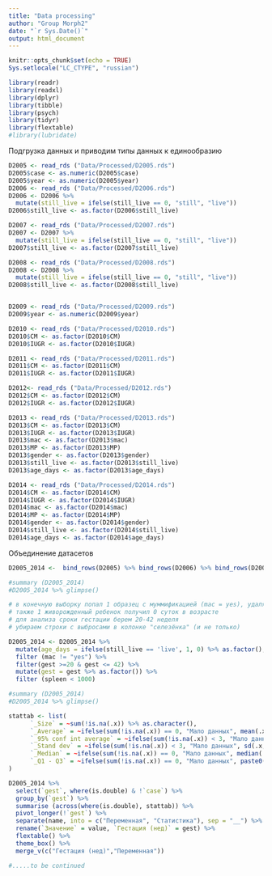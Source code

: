 ```yaml
---
title: "Data processing"
author: "Group Morph2"
date: "`r Sys.Date()`"
output: html_document
---
```


```r
knitr::opts_chunk$set(echo = TRUE)
Sys.setlocale("LC_CTYPE", "russian")
```

```r
library(readr)
library(readxl)
library(dplyr)
library(tibble)
library(psych)
library(tidyr)
library(flextable)
#library(lubridate)
```

Подгрузка данных и приводим типы данных к единообразию

```r
D2005 <- read_rds ("Data/Processed/D2005.rds")
D2005$case <- as.numeric(D2005$case)
D2005$year <- as.numeric(D2005$year)
D2006 <- read_rds ("Data/Processed/D2006.rds")
D2006 <- D2006 %>% 
  mutate(still_live = ifelse(still_live == 0, "still", "live"))
D2006$still_live <- as.factor(D2006$still_live)

D2007 <- read_rds ("Data/Processed/D2007.rds")
D2007 <- D2007 %>% 
  mutate(still_live = ifelse(still_live == 0, "still", "live"))
D2007$still_live <- as.factor(D2007$still_live)

D2008 <- read_rds ("Data/Processed/D2008.rds")
D2008 <- D2008 %>% 
  mutate(still_live = ifelse(still_live == 0, "still", "live"))
D2008$still_live <- as.factor(D2008$still_live)


D2009 <- read_rds ("Data/Processed/D2009.rds")
D2009$year <- as.numeric(D2009$year)

D2010 <- read_rds ("Data/Processed/D2010.rds")
D2010$CM <- as.factor(D2010$CM)
D2010$IUGR <- as.factor(D2010$IUGR)

D2011 <- read_rds ("Data/Processed/D2011.rds")
D2011$CM <- as.factor(D2011$CM)
D2011$IUGR <- as.factor(D2011$IUGR)

D2012<- read_rds ("Data/Processed/D2012.rds")
D2012$CM <- as.factor(D2012$CM)
D2012$IUGR <- as.factor(D2012$IUGR)

D2013 <- read_rds ("Data/Processed/D2013.rds")
D2013$CM <- as.factor(D2013$CM)
D2013$IUGR <- as.factor(D2013$IUGR)
D2013$mac <- as.factor(D2013$mac)
D2013$MP <- as.factor(D2013$MP)
D2013$gender <- as.factor(D2013$gender)
D2013$still_live <- as.factor(D2013$still_live)
D2013$age_days <- as.factor(D2013$age_days)

D2014 <- read_rds ("Data/Processed/D2014.rds")
D2014$CM <- as.factor(D2014$CM)
D2014$IUGR <- as.factor(D2014$IUGR)
D2014$mac <- as.factor(D2014$mac)
D2014$MP <- as.factor(D2014$MP)
D2014$gender <- as.factor(D2014$gender)
D2014$still_live <- as.factor(D2014$still_live)
D2014$age_days <- as.factor(D2014$age_days)

```

 Объединение датасетов
 
```r
D2005_2014 <-  bind_rows(D2005) %>% bind_rows(D2006) %>% bind_rows(D2007) %>% bind_rows(D2008) %>% bind_rows(D2009) %>% bind_rows(D2010) %>%  bind_rows(D2011) %>% bind_rows(D2012) %>% bind_rows(D2013) %>% bind_rows(D2014)

```

```r
#summary (D2005_2014)
#D2005_2014 %>% glimpse()

# в конечную выборку попал 1 образец с муммификацией (mac = yes), удаляем
# также 1 живорожденный ребенок получил 0 суток в возрасте
# для анализа сроки гестации берем 20-42 неделя
# убираем строки с выбросами в колонке "селезёнка" (и не только)

D2005_2014 <- D2005_2014 %>% 
  mutate(age_days = ifelse(still_live == 'live', 1, 0) %>% as.factor(), year = year %>% as.factor()) %>%
  filter (mac != "yes") %>%
  filter(gest >=20 & gest <= 42) %>%
  mutate(gest = gest %>% as.factor()) %>%
  filter (spleen < 1000)

#summary (D2005_2014)
#D2005_2014 %>% glimpse()
```

```r
stattab <- list(
      `_Size` = ~sum(!is.na(.x)) %>% as.character(),
      `_Average` = ~ifelse(sum(!is.na(.x)) == 0, "Мало данных", mean(.x, na.rm = TRUE) %>% round(2) %>% as.character()),
      `_95% conf int average` = ~ifelse(sum(!is.na(.x)) < 3, "Мало данных", sd(.x, na.rm = TRUE) %>% round(2) %>% as.character()),
      `_Stand dev` = ~ifelse(sum(!is.na(.x)) < 3, "Мало данных", sd(.x, na.rm = TRUE) %>% round(2) %>% as.character()),
      `_Median` = ~ifelse(sum(!is.na(.x)) == 0, "Мало данных", median(.x, na.rm = TRUE) %>% round(2) %>% as.character()),
      `_Q1 - Q3` = ~ifelse(sum(!is.na(.x)) == 0, "Мало данных", paste0(quantile(.x, 0.25, na.rm = TRUE) %>% round(2), " - ", quantile(.x, 0.75, na.rm = TRUE) %>% round(2)))
)
```


```r
D2005_2014 %>% 
  select(`gest`, where(is.double) & !`case`) %>%
  group_by(`gest`) %>% 
  summarise (across(where(is.double), stattab)) %>% 
  pivot_longer(!`gest`) %>%
  separate(name, into = c("Переменная", "Статистика"), sep = "__") %>%
  rename(`Значение` = value, `Гестация (нед)` = gest) %>%
  flextable() %>%
  theme_box() %>%
  merge_v(c("Гестация (нед)","Переменная"))

#.....to be continued
```

